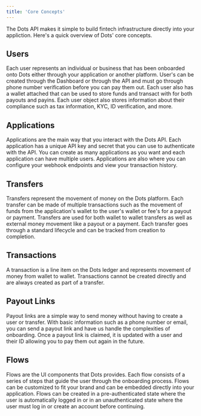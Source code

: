 ```yaml
---
title: 'Core Concepts'
---
```


The Dots API makes it simple to build fintech infrastructure directly into your appliction. Here's a quick overview of Dots' core concepts.

## Users

Each user represents an individual or business that has been onboarded onto Dots either through your application or another platform. User's can be created through the Dashboard or through the API and must go through phone number verification before you can pay them out. Each user also has a wallet attached that can be used to store funds and transact with for both payouts and payins. Each user object also stores information about their compliance such as tax information, KYC, ID verification, and more.

## Applications

Applications are the main way that you interact with the Dots API. Each application has a unique API key and secret that you can use to authenticate with the API. You can create as many applications as you want and each application can have multiple users. Applications are also where you can configure your webhook endpoints and view your transaction history.

## Transfers

Transfers represent the movement of money on the Dots platform. Each transfer can be made of multiple transactions such as the movement of funds from the application's wallet to the user's wallet or fee's for a payout or payment. Transfers are used for both wallet to wallet transfers as well as external money movement like a payout or a payment. Each transfer goes through a standard lifecycle and can be tracked from creation to completion.

## Transactions

A transaction is a line item on the Dots ledger and represents movement of money from wallet to wallet. Transactions cannot be created directly and are always created as part of a transfer.

## Payout Links

Payout links are a simple way to send money without having to create a user or transfer. With basic information such as a phone number or email, you can send a payout link and have us handle the complexities of onboarding. Once a payout link is claimed, it is updated with a user and their ID allowing you to pay them out again in the future.

## Flows

Flows are the UI components that Dots provides. Each flow consists of a series of steps that guide the user through the onboarding process. Flows can be customized to fit your brand and can be embedded directly into your application. Flows can be created in a pre-authenticated state where the user is automatically logged in or in an unauthenticated state where the user must log in or create an account before continuing.
